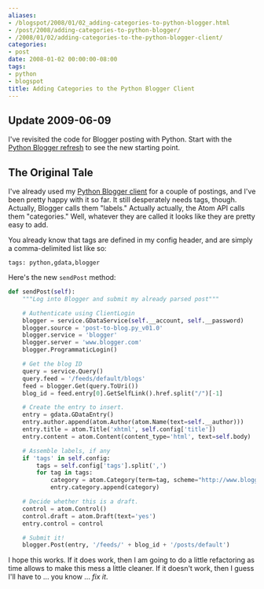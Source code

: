 ```yaml
---
aliases:
- /blogspot/2008/01/02_adding-categories-to-python-blogger.html
- /post/2008/adding-categories-to-python-blogger/
- /2008/01/02/adding-categories-to-the-python-blogger-client/
categories:
- post
date: 2008-01-02 00:00:00-08:00
tags:
- python
- blogspot
title: Adding Categories to the Python Blogger Client
---
```


[Python Blogger refresh]: /post/2009/06/python-blogger-refresh-part-1/

## Update 2009-06-09

I've revisited the code for Blogger posting with Python. Start with the [Python Blogger refresh][] to see the new starting point.

## The Original Tale

[Python Blogger client]: /post/2007/12/python-loves-blogger-part-1/

I've already used my [Python Blogger client][] for a couple
of postings, and I've been pretty happy with it so far. It still desperately needs
tags, though. Actually, Blogger calls them "labels." Actually actually, the Atom API calls
them "categories." Well, whatever they are called it looks like they are pretty easy to add.

You already know that tags are defined in my config header, and are simply a comma-delimited list like so:

```
tags: python,gdata,blogger
```

Here's the new `sendPost` method:

```python
def sendPost(self):
    """Log into Blogger and submit my already parsed post"""

    # Authenticate using ClientLogin
    blogger = service.GDataService(self.__account, self.__password)
    blogger.source = 'post-to-blog.py_v01.0'
    blogger.service = 'blogger'
    blogger.server = 'www.blogger.com'
    blogger.ProgrammaticLogin()

    # Get the blog ID
    query = service.Query()
    query.feed = '/feeds/default/blogs'
    feed = blogger.Get(query.ToUri())
    blog_id = feed.entry[0].GetSelfLink().href.split("/")[-1]

    # Create the entry to insert.
    entry = gdata.GDataEntry()
    entry.author.append(atom.Author(atom.Name(text=self.__author)))
    entry.title = atom.Title('xhtml', self.config['title'])
    entry.content = atom.Content(content_type='html', text=self.body)

    # Assemble labels, if any
    if 'tags' in self.config:
        tags = self.config['tags'].split(',')
        for tag in tags:
            category = atom.Category(term=tag, scheme="http://www.blogger.com/atom/ns#")
            entry.category.append(category)

    # Decide whether this is a draft.
    control = atom.Control()
    control.draft = atom.Draft(text='yes')
    entry.control = control

    # Submit it!
    blogger.Post(entry, '/feeds/' + blog_id + '/posts/default')
```

I hope this works. If it does work, then I am going to do a little refactoring
as time allows to make this mess a little cleaner. If it doesn't work, then I
guess I'll have to ... you know ... *fix it*.
